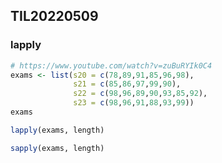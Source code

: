 ## TIL20220509

### lapply

```r
# https://www.youtube.com/watch?v=zuBuRYIk0C4
exams <- list(s20 = c(78,89,91,85,96,98),
              s21 = c(85,86,97,99,90),
              s22 = c(98,96,89,90,93,85,92),
              s23 = c(98,96,91,88,93,99))
exams
```

```r
lapply(exams, length)
```

```r
sapply(exams, length)
```

